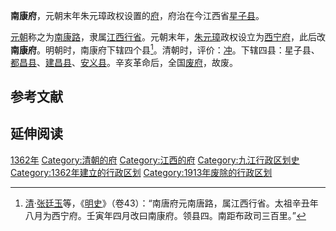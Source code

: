 '''南康府'''，元朝末年朱元璋政权设置的[[府_(行政区划)|府]]，府治在今江西省[[星子县|星子县]]。

[[元朝|元朝]]称之为[[南康路|南康路]]，隶属[[江西行省|江西行省]]。元朝末年，[[朱元璋|朱元璋]]政权设立为[[西宁府_(江西)|西宁府]]，此后改'''南康府'''。明朝时，南康府下辖四个县<ref>[[清朝|清]]·[[张廷玉|张廷玉]]等，《[[明史|明史]]》（卷43）：“南唐府元南唐路，属江西行省。太祖辛丑年八月为西宁府。壬寅年四月改曰南康府。领县四。南距布政司三百里。”</ref>。清朝时，评价：[[冲繁疲难|冲]]。下辖四县：星子县、[[都昌县|都昌县]]、[[建昌县_(东汉)|建昌县]]、[[安义县|安义县]]。辛亥革命后，全国[[废府州厅改县|废府]]，故废。

==参考文献==
{{Reflist}}

==延伸阅读==
{{Wikisource further reading}}

{{明朝行政区划|nocat}}
{{清朝江西省行政區劃|nocat}}
{{江西省历史二级政区|nocat}}
{{江西行政区划小作品}}
{{DEFAULTSORT:N}}
[[Category:明朝的府|1362年]]
[[Category:清朝的府|Category:清朝的府]]
[[Category:江西的府|Category:江西的府]]
[[Category:九江行政区划史|Category:九江行政区划史]]
[[Category:1362年建立的行政区划|Category:1362年建立的行政区划]]
[[Category:1913年废除的行政区划|Category:1913年废除的行政区划]]